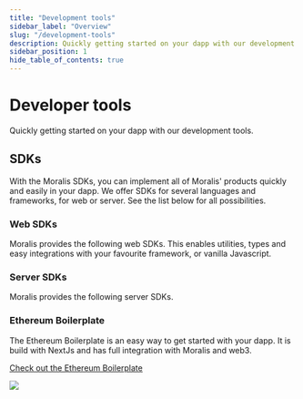 ```yaml
---
title: "Development tools"
sidebar_label: "Overview"
slug: "/development-tools"
description: Quickly getting started on your dapp with our development tools.
sidebar_position: 1
hide_table_of_contents: true
---
```



# Developer tools

Quickly getting started on your dapp with our development tools.

## SDKs

With the Moralis SDKs, you can implement all of Moralis' products quickly and easily in your dapp.
We offer SDKs for several languages and frameworks, for web or server. See the list below for all possibilities.

### Web SDKs

Moralis provides the following web SDKs. This enables utilities, types and easy integrations with your favourite framework, or vanilla Javascript.

<CardGrid items={Object.values(webSdks)} inlineIcons={true} columns={3} />

### Server SDKs

Moralis provides the following server SDKs.

<CardGrid items={Object.values(serverSdks)} inlineIcons={true} columns={3} />

### Ethereum Boilerplate

<SimpleGrid>
  <div>

The Ethereum Boilerplate is an easy way to get started with your dapp.
It is build with NextJs and has full integration with Moralis and web3.

[Check out the Ethereum Boilerplate](/example-dapps/ethereum-boilerplate)

  </div>
  <img src="https://user-images.githubusercontent.com/78314301/186810447-fa66cd80-5bbb-4e41-b29f-862c8cc67d43.gif" />
</SimpleGrid>
